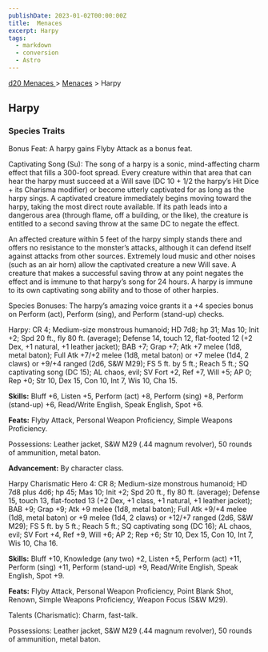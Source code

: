 ```yaml
---
publishDate: 2023-01-02T00:00:00Z
title:  Menaces
excerpt: Harpy
tags:
  - markdown
  - conversion
  - Astro
---
```


[ d20 Menaces ](/#menacesD20) > [ Menaces](menaces-d20-menaces-index) > Harpy

##  Harpy

###  Species Traits

Bonus Feat: A harpy gains Flyby Attack as a bonus feat.

Captivating Song (Su): The song of a harpy is a sonic, mind-affecting charm
effect that fills a 300-foot spread. Every creature within that area that can
hear the harpy must succeed at a Will save (DC 10 + 1/2 the harpy’s Hit Dice +
its Charisma modifier) or become utterly captivated for as long as the harpy
sings. A captivated creature immediately begins moving toward the harpy,
taking the most direct route available. If its path leads into a dangerous
area (through flame, off a building, or the like), the creature is entitled to
a second saving throw at the same DC to negate the effect.

An affected creature within 5 feet of the harpy simply stands there and offers
no resistance to the monster’s attacks, although it can defend itself against
attacks from other sources. Extremely loud music and other noises (such as an
air horn) allow the captivated creature a new Will save. A creature that makes
a successful saving throw at any point negates the effect and is immune to
that harpy’s song for 24 hours. A harpy is immune to its own captivating song
ability and to those of other harpies.

Species Bonuses: The harpy’s amazing voice grants it a +4 species bonus on
Perform (act), Perform (sing), and Perform (stand-up) checks.

Harpy: CR 4; Medium-size monstrous humanoid; HD 7d8; hp 31; Mas 10; Init +2;
Spd 20 ft., fly 80 ft. (average); Defense 14, touch 12, flat-footed 12 (+2
Dex, +1 natural, +1 leather jacket); BAB +7; Grap +7; Atk +7 melee (1d8, metal
baton); Full Atk +7/+2 melee (1d8, metal baton) or +7 melee (1d4, 2 claws) or
+9/+4 ranged (2d6, S&W M29); FS 5 ft. by 5 ft.; Reach 5 ft.; SQ captivating
song (DC 15); AL chaos, evil; SV Fort +2, Ref +7, Will +5; AP 0; Rep +0; Str
10, Dex 15, Con 10, Int 7, Wis 10, Cha 15.

**Skills:** Bluff +6, Listen +5, Perform (act) +8, Perform (sing) +8, Perform
(stand-up) +6, Read/Write English, Speak English, Spot +6.

**Feats:** Flyby Attack, Personal Weapon Proficiency, Simple Weapons
Proficiency.

Possessions: Leather jacket, S&W M29 (.44 magnum revolver), 50 rounds of
ammunition, metal baton.

**Advancement:** By character class.

Harpy Charismatic Hero 4: CR 8; Medium-size monstrous humanoid; HD 7d8 plus
4d6; hp 45; Mas 10; Init +2; Spd 20 ft., fly 80 ft. (average); Defense 15,
touch 13, flat-footed 13 (+2 Dex, +1 class, +1 natural, +1 leather jacket);
BAB +9; Grap +9; Atk +9 melee (1d8, metal baton); Full Atk +9/+4 melee (1d8,
metal baton) or +9 melee (1d4, 2 claws) or +12/+7 ranged (2d6, S&W M29); FS 5
ft. by 5 ft.; Reach 5 ft.; SQ captivating song (DC 16); AL chaos, evil; SV
Fort +4, Ref +9, Will +6; AP 2; Rep +6; Str 10, Dex 15, Con 10, Int 7, Wis 10,
Cha 16.

**Skills:** Bluff +10, Knowledge (any two) +2, Listen +5, Perform (act) +11,
Perform (sing) +11, Perform (stand-up) +9, Read/Write English, Speak English,
Spot +9.

**Feats:** Flyby Attack, Personal Weapon Proficiency, Point Blank Shot,
Renown, Simple Weapons Proficiency, Weapon Focus (S&W M29).

Talents (Charismatic): Charm, fast-talk.

Possessions: Leather jacket, S&W M29 (.44 magnum revolver), 50 rounds of
ammunition, metal baton.

